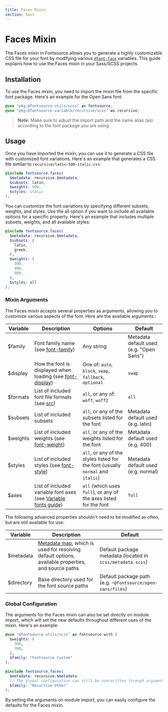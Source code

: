```yaml
---
title: Faces Mixin
section: Sass
---
```


# Faces Mixin

The Faces mixin in Fontsource allows you to generate a highly customizable CSS file for your font by modifying various [`@font-face`](https://developer.mozilla.org/en-US/docs/Web/CSS/@font-face) variables. This guide explains how to use the Faces mixin in your Sass/SCSS projects.

## Installation

To use the Faces mixin, you need to import the mixin file from the specific font package. Here's an example for the Open Sans font:

```scss
@use "pkg:@fontsource-utils/scss" as fontsource;
@use "pkg:@fontsource-variable/recursive/scss" as recursive;
```

> **Note:** Make sure to adjust the import path and the name alias (as) according to the font package you are using.

## Usage

Once you have imported the mixin, you can use it to generate a CSS file with customized font variations. Here's an example that generates a CSS file similar to `recursive/latin-500-italic.css`:

```scss
@include fontsource.faces(
  $metadata: recursive.$metadata,
  $subsets: latin,
  $weights: 500,
  $styles: italic
);
```

You can customize the font variations by specifying different subsets, weights, and styles. Use the all option if you want to include all available options for a specific property. Here's an example that includes multiple subsets, weights, and all available styles:

```scss
@include fontsource.faces(
  $metadata: recursive.$metadata,
  $subsets: (
    latin,
    greek,
  ),
  $weights: (
    300,
    400,
    800,
  ),
  $styles: all
);
```

### Mixin Arguments

The Faces mixin accepts several properties as arguments, allowing you to customize various aspects of the font. Here are the available arguments::

| Variable | Description                                                                                                                                       | Options                                                                         | Default                                  |
|----------|---------------------------------------------------------------------------------------------------------------------------------------------------|---------------------------------------------------------------------------------|------------------------------------------|
| $family  | Font family name (see [font-family](https://developer.mozilla.org/en-US/docs/Web/CSS/@font-face/font-family))                                     | Any string                                                                      | Metadata default used (e.g. "Open Sans") |
| $display | How the font is displayed when loading (see [font-display](https://developer.mozilla.org/en-US/docs/Web/CSS/@font-face/font-display))             | One of: `auto`, `block`, `swap`, `fallback`, `optional`                         | `swap`                                   |
| $formats | List of included font file formats (see [src](https://developer.mozilla.org/en-US/docs/Web/CSS/@font-face/src))                                   | `all`, or any of: `woff`, `woff2`                                               | `all`                                    |
| $subsets | List of included subsets                                                                                                                          | `all`, or any of the subsets listed for the font                                | Metadata default used (e.g. latin)       |
| $weights | List of included weights (see [font-weight](https://developer.mozilla.org/en-US/docs/Web/CSS/@font-face/font-weight))                             | `all`, or any of the weights listed for the font                                | Metadata default used (e.g. 400)         |
| $styles  | List of included styles (see [font-style](https://developer.mozilla.org/en-US/docs/Web/CSS/@font-face/font-style))                                | `all`, or any of the styles listed for the font (usually `normal` and `italic`) | Metadata default used (e.g. normal)      |
| $axes    | List of included variable font axes (see [Variable fonts guide](https://developer.mozilla.org/en-US/docs/Web/CSS/CSS_Fonts/Variable_Fonts_Guide)) | `all` (which uses `full`), or any of the axes listed for the font               | `full`                                   |

The following advanced properties shouldn't need to be modified as often, but are still available for use:

| Variable   | Description                                                                                                                                                                                       | Default                                                    |
|------------|---------------------------------------------------------------------------------------------------------------------------------------------------------------------------------------------------|------------------------------------------------------------|
| $metadata  | [Metadata map](https://github.com/fontsource/font-files/blob/main/fonts/google/open-sans/scss/metadata.scss), which is used for resolving default options, available properties, and source paths | Default package metadata (located in `scss/metadata.scss`) |
| $directory | Base directory used for the font source paths                                                                                                                                                     | Default package path (e.g. `~@fontsource/open-sans/files`) |

### Global Configuration

The arguments for the Faces mixin can also be set directly on module import, which will set the new defaults throughout different uses of the mixin. Here's an example:

```scss
@use "@fontsource-utils/scss" as fontsource with (
  $weights: (
    300,
    700,
  ),
  $family: "Fontsource Custom"
);

@include fontsource.faces(
  $metadata: recursive.$metadata
  // The global configuration can still be overwritten through arguments
  $family: "Recursive Other"
);
```

By setting the arguments on module import, you can easily configure the defaults for the Faces mixin.
